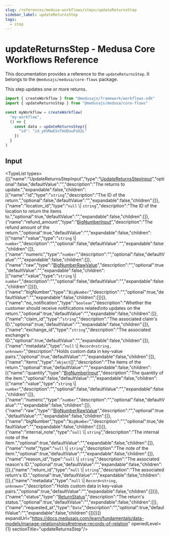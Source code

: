 ```yaml
---
slug: /references/medusa-workflows/steps/updateReturnsStep
sidebar_label: updateReturnsStep
tags:
  - step
---
```



# updateReturnsStep - Medusa Core Workflows Reference

This documentation provides a reference to the `updateReturnsStep`. It belongs to the `@medusajs/medusa/core-flows` package.

This step updates one or more returns.

```ts title="src/workflows/my-workflow.ts"
import { createWorkflow } from "@medusajs/framework/workflows-sdk"
import { updateReturnsStep } from "@medusajs/medusa/core-flows"

const myWorkflow = createWorkflow(
  "my-workflow",
  () => {
    const data = updateReturnsStep({
      "id": "id_y6VNwEVxTmUDauPsD2L"
    })
  }
)
```
  

## Input

<TypeList types={[{"name":"UpdateReturnsStepInput","type":"[UpdateReturnsStepInput](../../../../types/core_flows.UpdateReturnsStepInput/page.mdx)","optional":false,"defaultValue":"","description":"The returns to update.","expandable":false,"children":[{"name":"id","type":"`string`","description":"The ID of the return.","optional":false,"defaultValue":"","expandable":false,"children":[]},{"name":"location_id","type":"`null` \\| `string`","description":"The ID of the location to return the items to.","optional":true,"defaultValue":"","expandable":false,"children":[]},{"name":"refund_amount","type":"[BigNumberInput](../../../../../order/types/order.BigNumberInput/page.mdx)","description":"The refund amount of the return.","optional":true,"defaultValue":"","expandable":false,"children":[{"name":"value","type":"`string` \\| `number`","description":"","optional":false,"defaultValue":"","expandable":false,"children":[]},{"name":"numeric","type":"`number`","description":"","optional":false,"defaultValue":"","expandable":false,"children":[]},{"name":"raw","type":"[BigNumberRawValue](../../../../../order/types/order.BigNumberRawValue/page.mdx)","description":"","optional":true,"defaultValue":"","expandable":false,"children":[{"name":"value","type":"`string` \\| `number`","description":"","optional":false,"defaultValue":"","expandable":false,"children":[]}]},{"name":"bigNumber","type":"`BigNumber`","description":"","optional":true,"defaultValue":"","expandable":false,"children":[]}]},{"name":"no_notification","type":"`boolean`","description":"Whether the customer should receive notifications related\nto updates on the return.","optional":true,"defaultValue":"","expandable":false,"children":[]},{"name":"claim_id","type":"`string`","description":"The associated claim's ID.","optional":true,"defaultValue":"","expandable":false,"children":[]},{"name":"exchange_id","type":"`string`","description":"The associated exchange's ID.","optional":true,"defaultValue":"","expandable":false,"children":[]},{"name":"metadata","type":"`null` \\| `Record<string, unknown>`","description":"Holds custom data in key-value pairs.","optional":true,"defaultValue":"","expandable":false,"children":[]},{"name":"items","type":"`object`[]","description":"The items of the return.","optional":true,"defaultValue":"","expandable":false,"children":[{"name":"quantity","type":"[BigNumberInput](../../../../../order/types/order.BigNumberInput/page.mdx)","description":"The quantity of the item.","optional":false,"defaultValue":"","expandable":false,"children":[{"name":"value","type":"`string` \\| `number`","description":"","optional":false,"defaultValue":"","expandable":false,"children":[]},{"name":"numeric","type":"`number`","description":"","optional":false,"defaultValue":"","expandable":false,"children":[]},{"name":"raw","type":"[BigNumberRawValue](../../../../../order/types/order.BigNumberRawValue/page.mdx)","description":"","optional":true,"defaultValue":"","expandable":false,"children":[]},{"name":"bigNumber","type":"`BigNumber`","description":"","optional":true,"defaultValue":"","expandable":false,"children":[]}]},{"name":"internal_note","type":"`null` \\| `string`","description":"The internal note of the item.","optional":true,"defaultValue":"","expandable":false,"children":[]},{"name":"note","type":"`null` \\| `string`","description":"The note of the item.","optional":true,"defaultValue":"","expandable":false,"children":[]},{"name":"reason_id","type":"`null` \\| `string`","description":"The associated reason's ID.","optional":true,"defaultValue":"","expandable":false,"children":[]},{"name":"return_id","type":"`null` \\| `string`","description":"The associated return's ID.","optional":true,"defaultValue":"","expandable":false,"children":[]},{"name":"metadata","type":"`null` \\| `Record<string, unknown>`","description":"Holds custom data in key-value pairs.","optional":true,"defaultValue":"","expandable":false,"children":[]}]},{"name":"status","type":"[ReturnStatus](../../../../../order/types/order.ReturnStatus/page.mdx)","description":"The return's status.","optional":true,"defaultValue":"","expandable":false,"children":[]},{"name":"requested_at","type":"`Date`","description":"","optional":true,"defaultValue":"","expandable":false,"children":[]}]}]} expandUrl="https://docs.medusajs.com/learn/fundamentals/data-models/manage-relationships#retrieve-records-of-relation" openedLevel={1} sectionTitle="updateReturnsStep"/>
